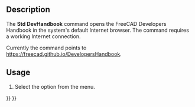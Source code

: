 <languages/>
<translate>

{{Docnav
|[[Std_RestartInSafeMode|RestartInSafeMode]]
|[[Std_PythonHelp|PythonHelp]]
|[[Std_Help_Menu|Std Help Menu]]
|IconL=Std_RestartInSafeMode.svg
|IconR=Std_PythonHelp.svg
|IconC=Freecad.svg
}}

{{GuiCommand
|Name=Std DevHandbook
|MenuLocation=Help → Developers Handbook
|Workbenches=All
|Version=1.1
|SeeAlso=
}}

==Description==

The '''Std DevHandbook''' command opens the FreeCAD Developers Handbook in the system's default Internet browser. The command requires a working Internet connection.

Currently the command points to [https://freecad.github.io/DevelopersHandbook https://freecad.github.io/DevelopersHandbook].

==Usage==

# Select the {{MenuCommand|Help → [[Image:Std_DevHandbook.svg|16px]] Developers Handbook}} option from the menu.


{{Docnav
|[[Std_RestartInSafeMode|RestartInSafeMode]]
|[[Std_PythonHelp|PythonHelp]]
|[[Std_Help_Menu|Std Help Menu]]
|IconL=Std_RestartInSafeMode.svg
|IconR=Std_PythonHelp.svg
|IconC=Freecad.svg
}}

</translate>
{{Std_Base_navi{{#translation:}}}}
{{Userdocnavi{{#translation:}}}}